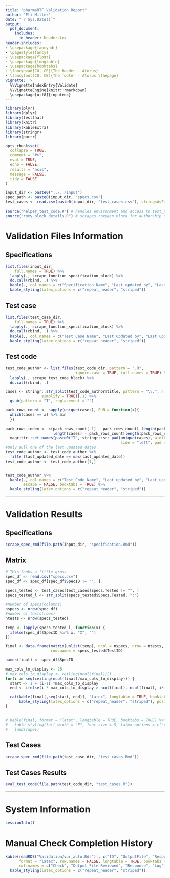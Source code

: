 ```yaml
---
title: "pharmaRTF Validation Report"
author: "Eli Miller"
date: "`r Sys.Date()`"
output:
  pdf_document:
    includes:
      in_header: header.tex
header-includes:
- \usepackage{fancyhdr}
- \pagestyle{fancy}
- \usepackage{float}
- \usepackage{longtable}
- \usepackage{booktabs}
- \fancyhead[CO, CE]{The Header - Atorus}
- \fancyfoot[CO, CE]{The footer - Atorus \thepage}
vignette:  >
  %\VignetteIndexEntry{Validate}
  %\VignetteEngine{knitr::rmarkdown}
  \usepackage[utf8]{inputenc}
---
```

\newpage
\tableofcontents
\newpage
```r
library(plyr)
library(dplyr)
library(testthat)
library(knitr)
library(kableExtra)
library(stringr)
library(purrr)

opts_chunk$set(
  collapse = TRUE,
  comment = "#>",
  eval = TRUE,
  echo = FALSE,
  results = "asis",
  message = FALSE,
  tidy = FALSE
)

input_dir <- paste0("../../input")
spec_path <- paste0(input_dir, "specs.csv")
test_cases <- read.csv(paste0(input_dir, "test_cases.csv"), stringsAsFactors = FALSE)

source("helper_test_code.R") # handles environment and access to test_that contents
source("roxy_block_details.R") # scrapes roxygen block for authorship details
```

# Validation Files Information
## Specifications
```r
list.files(input_dir,
    full.names = TRUE) %>%
  lapply(., scrape_function_specification_block) %>%
  do.call(rbind, .) %>%
  kable(., col.names = c("Specification Name", "Last updated by", "Last updated date"), booktabs = TRUE) %>%
  kable_styling(latex_options = c("repeat_header", "striped"))
```

## Test case
```r
list.files(test_case_dir,
    full.names = TRUE) %>%
  lapply(., scrape_function_specification_block) %>%
  do.call(rbind, .) %>%
  kable(., col.names = c("Test Case Name", "Last updated by", "Last updated date"), booktabs = TRUE) %>%
  kable_styling(latex_options = c("repeat_header", "striped"))
```

## Test code
```r
test_code_author <- list.files(test_code_dir, pattern = ".R",
                               ignore.case = TRUE, full.names = TRUE) %>%
  lapply(., scrape_test_code_block) %>%
  do.call(rbind, .)

cases <- stringr::str_split(test_code_author$title, pattern = "\\.", n = 2,
                simplify = TRUE)[,1] %>%
  gsub(pattern = "T", replacement = "")

pack_rows_count <- sapply(unique(cases), FUN = function(x){
  which(cases == x) %>% min
  })

pack_rows_index <- c(pack_rows_count[-1] - pack_rows_count[-length(pack_rows_count)],
                     length(cases) - pack_rows_count[length(pack_rows_count)] + 1) %>%
  magrittr::set_names(paste0("T", stringr::str_pad(unique(cases), width = 3,
                                                   side = "left", pad = 0)))
#Only pull one of the last updated dates
test_code_author <- test_code_author %>%
  filter(last_updated_date == max(last_updated_date))
test_code_author <- test_code_author[1,]


test_code_author %>%
  kable(., col.names = c("Test Code Name", "Last updated by", "Last updated date"),
        escape = FALSE, booktabs = TRUE) %>%
  kable_styling(latex_options = c("repeat_header", "striped"))
```

***
# Validation Results
## Specifications
```r
scrape_spec_rmd(file.path(input_dir, "specification.Rmd"))
```

\newpage

\blandscape

## Matrix
```r

# THis looks a little gross
spec_df <- read.csv("specs.csv")
spec_df <- spec_df[spec_df$SpecID != "", ]

specs_tested <- test_cases[test_cases$Specs.Tested != "", ]
specs_tested_l <- str_split(specs_tested$Specs.Tested, ":")

#number of specs(columns)
nspecs <- nrow(spec_df)
#number of tests(rows)
ntests <- nrow(specs_tested)

temp <- lapply(specs_tested_l, function(x) {
  ifelse(spec_df$SpecID %in% x, "X", "")
})

final <- data.frame(matrix(unlist(temp), ncol = nspecs, nrow = ntests, byrow = TRUE),
                    row.names = specs_tested$TestID)

names(final) <- spec_df$SpecID

max_cols_to_display <- 26
# max_cols_to_display <- ceiling(ncol(final)/2)
for(i in seq(ceiling(ncol(final)/max_cols_to_display))) {
  start <- 1 + (i-1) *max_cols_to_display
  end <- ifelse(i * max_cols_to_display > ncol(final), ncol(final), i*max_cols_to_display)

  cat(kable(final[,seq(start, end)], "latex", longtable = TRUE, booktabs = TRUE) %>%
      kable_styling(latex_options = c("repeat_header", "striped"), position = "left"))
}


# kable(final, format = "latex", longtable = TRUE, booktabs = TRUE) %>%
#   kable_styling(full_width = "F", font_size = 5, latex_options = c("repeat_header")) %>%
#   landscape()

```

\elandscape

\newpage

## Test Cases
```r
scrape_spec_rmd(file.path(test_case_dir, "test_cases.Rmd"))
```

## Test Cases Results

```r
eval_test_code(file.path(test_code_dir, "test_cases.R"))
```

***
# System Information
```r
sessionInfo()
```

# Manual Check Completion History
```r
kable(readRDS("Validation/vur_auto.Rds")[, c("ID", "OutputFile", "Response", "Log")],
      format = "latex", row.names = FALSE, longtable = TRUE, booktabs = TRUE,
      col.names = c("Check", "Output File Reviewed", "Response", "Log")) %>%
  kable_styling(latex_options = c("repeat_header", "striped"))

```
